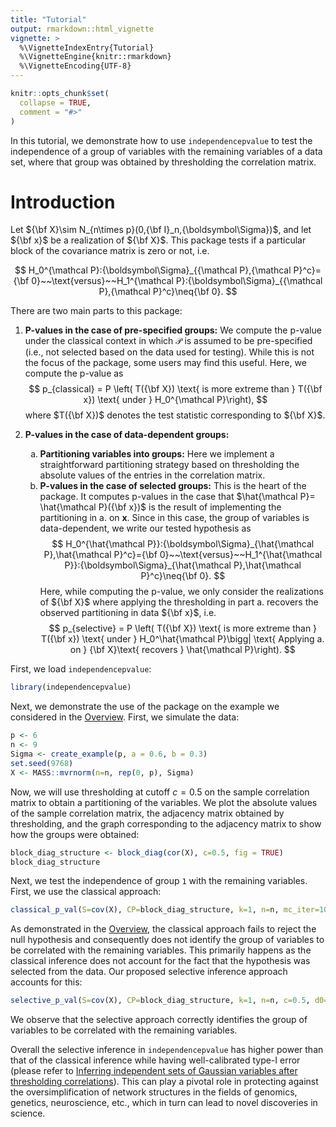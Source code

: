 ```yaml
---
title: "Tutorial"
output: rmarkdown::html_vignette
vignette: >
  %\VignetteIndexEntry{Tutorial}
  %\VignetteEngine{knitr::rmarkdown}
  %\VignetteEncoding{UTF-8}
---
```

\newcommand{\bA}{{\bf A}}
\newcommand{\bX}{{\bf X}}
\newcommand{\bx}{{\bf x}}
\newcommand{\bI}{{\bf I}}
\newcommand{\bW}{{\bf W}}
\newcommand{\bS}{{\bf S}}
\newcommand{\bT}{{\bf T}}
\newcommand{\bL}{{\bf L}}
\newcommand{\bg}{{\bf g}}
\newcommand{\bSigma}{{\boldsymbol\Sigma}}
\newcommand{\bLambda}{{\boldsymbol\Lambda}}
\newcommand{\bGamma}{{\boldsymbol\Gamma}}
\newcommand{\blambda}{\boldsymbol\lambda}
\newcommand{\P}{{\mathcal P}}
\newcommand{\hP}{\hat{\mathcal P}}

```r
knitr::opts_chunk$set(
  collapse = TRUE,
  comment = "#>"
)
```

In this tutorial, we demonstrate how to use `independencepvalue` to test the independence of a group of variables with the remaining variables of a data set, where that group was obtained by thresholding the correlation matrix. 

# Introduction
Let $\bX\sim N_{n\times p}(0,\bI_n,\bSigma)$, and let $\bx$ be a realization of $\bX$. This package tests if a particular block of the covariance matrix is zero or not, i.e.

$$
H_0^\P:\bSigma_{\P,\P^c}={\bf 0}~~\text{versus}~~H_1^\P:\bSigma_{\P,\P^c}\neq{\bf 0}.
$$

There are two main parts to this package:

1. **P-values in the case of pre-specified groups:** We compute the p-value under the classical context in which $\P$ is assumed to be pre-specified (i.e., not selected based on the data used for testing).  While this is not the focus of the package, some users may find this useful. Here, we compute the p-value as 
$$
p_{classical} = P \left( T(\bX) \text{ is more extreme than } T(\bx) \text{ under } H_0^\P\right),
$$
where $T(\bX)$ denotes the test statistic corresponding to $\bX$.

2. **P-values in the case of data-dependent groups:**
    a. **Partitioning variables into groups:** Here we implement a straightforward partitioning strategy based on thresholding the absolute values of the entries in the correlation matrix.
    b. **P-values in the case of selected groups:** This is the heart of the package.  It computes p-values in the case that $\hP = \hP(\bx)$ is the result of implementing the partitioning in a. on $\mathbf{x}$. Since in this case, the group of variables is data-dependent, we write our tested hypothesis as 
$$
H_0^{\hP}:\bSigma_{\hP,\hP^c}={\bf 0}~~\text{versus}~~H_1^{\hP}:\bSigma_{\hP,\hP^c}\neq{\bf 0}.
$$
Here, while computing the p-value, we only consider the realizations of $\bX$ where applying the thresholding in part a. recovers the observed partitioning in data $\bx$, i.e.
$$
p_{selective} = P \left( T(\bX) \text{ is more extreme than } T(\bx) \text{ under } H_0^\hP \bigg| \text{ Applying a. on } \bX \text{ recovers } \hP\right).
$$


First, we load `independencepvalue`:

```r
library(independencepvalue)
```

Next, we demonstrate the use of the package on the example we considered in the [Overview](articles/Overview.html). First, we simulate the data:
```r
p <- 6
n <- 9
Sigma <- create_example(p, a = 0.6, b = 0.3)
set.seed(9768)
X <- MASS::mvrnorm(n=n, rep(0, p), Sigma)
```

Now, we will use thresholding at cutoff $c = 0.5$ on the sample correlation matrix to obtain a partitioning of the variables. We plot the absolute values of the sample correlation matrix, the adjacency matrix obtained by thresholding, and the graph corresponding to the adjacency matrix to show how the groups were obtained:
```r
block_diag_structure <- block_diag(cor(X), c=0.5, fig = TRUE)
block_diag_structure
```

Next, we test the independence of group `1` with the remaining variables. First, we use the classical approach:
```r
classical_p_val(S=cov(X), CP=block_diag_structure, k=1, n=n, mc_iter=1000)
```
As demonstrated in the [Overview](articles/Overview.html), the classical approach fails to reject the null hypothesis and consequently does not identify the group of variables to be correlated with the remaining variables. This primarily happens as the classical inference does not account for the fact that the hypothesis was selected from the data. Our proposed selective inference approach accounts for this:
```r
selective_p_val(S=cov(X), CP=block_diag_structure, k=1, n=n, c=0.5, d0=5, mc_iter=1000)
```
We observe that the selective approach correctly identifies the group of variables to be correlated with the remaining variables. 

Overall the selective inference in `independencepvalue` has higher power than that of the classical inference while having well-calibrated type-I error (please refer to [Inferring independent sets of Gaussian variables after thresholding correlations](XXXX.arxiv.org)). This can play a pivotal role in protecting against the oversimplification of network structures in the fields of genomics, genetics, neuroscience, etc., which in turn can lead to novel discoveries in science. 
